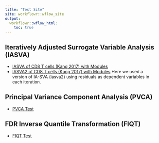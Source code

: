 ```yaml
---
title: "Test Site"
site: workflowr::wflow_site
output:
  workflowr::wflow_html:
    toc: true
---
```


## Iteratively Adjusted Surrogate Variable Analysis (IASVA)
* [IASVA of CD8 T cells (Kang 2017) with Modules](Analyze.PBMCs.CD8.T.iasva.html)
* [IASVA2 of CD8 T cells (Kang 2017) with Modules](Analyze.PBMCs.CD8.T.iasva2.html) Here we used a version of IA-SVA (iasva2) using residuals as dependent variables in each iteration. 

## Principal Variance Component Analysis (PVCA)
* [PVCA Test](pvca.test.html)


## FDR Inverse Quantile Transformation (FIQT)
* [FIQT Test](fiqt.test.html)

